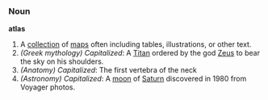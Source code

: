 === Noun ===

'''atlas'''
#A [[collection]] of [[maps]] often including tables, illustrations, or other text.
#''(Greek mythology)'' ''Capitalized'': A [[Titan]] ordered by the god [[Zeus]] to bear the sky on his shoulders.
#''(Anatomy)'' ''Capitalized'': The first vertebra of the neck
#''(Astronomy)'' ''Capitalized'': A [[moon]] of [[Saturn]] discovered in 1980 from Voyager photos.